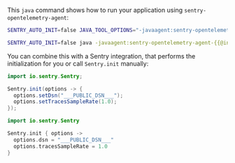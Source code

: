 This `java` command shows how to run your application using `sentry-opentelemetry-agent`:

```bash {tabTitle: Environment variable}
SENTRY_AUTO_INIT=false JAVA_TOOL_OPTIONS="-javaagent:sentry-opentelemetry-agent-{{@inject packages.version('sentry.java.opentelemetry-agent') }}.jar" java -jar your-application.jar
```

```bash {tabTitle: Java CLI argument}
SENTRY_AUTO_INIT=false java -javaagent:sentry-opentelemetry-agent-{{@inject packages.version('sentry.java.opentelemetry-agent') }}.jar -jar your-application.jar
```

You can combine this with a Sentry integration, that performs the initialization for you or call `Sentry.init` manually:

```java {tabTitle: Java}
import io.sentry.Sentry;

Sentry.init(options -> {
  options.setDsn("___PUBLIC_DSN___");
  options.setTracesSampleRate(1.0);
});
```

```kotlin {tabTitle: Kotlin}
import io.sentry.Sentry

Sentry.init { options ->
  options.dsn = "___PUBLIC_DSN___"
  options.tracesSampleRate = 1.0
}
```
